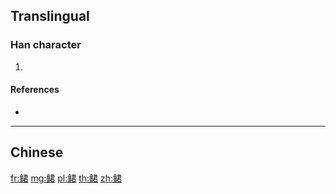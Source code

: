 {{character info/new}}
{{also|鮶}}
==Translingual==

===Han character===
{{Han char|rn=195|rad=鱼|as=07|sn=15|four=|canj=NMSKR}}

# {{defn|Han|sort=鱼07}}

====References====
* {{Han ref|kx=1480.511|hdz=74693.081|uh=9CAA|ud=40106}}

----

==Chinese==
{{zh-see|鮶}}

[[fr:鲪]]
[[mg:鲪]]
[[pl:鲪]]
[[th:鲪]]
[[zh:鲪]]